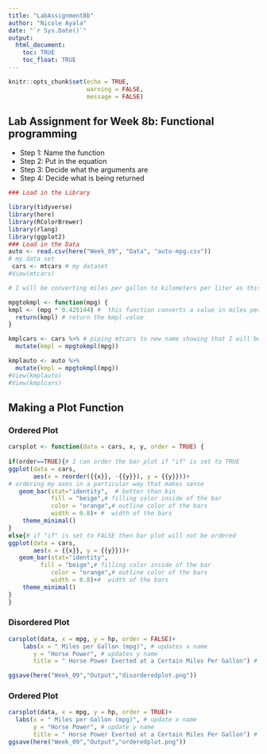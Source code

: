 ```yaml
---
title: "LabAssignment8b"
author: "Nicole Ayala"
date: "`r Sys.Date()`"
output: 
  html_document:
    toc: TRUE
    toc_float: TRUE
---
```


```r
knitr::opts_chunk$set(echo = TRUE,
                      warning = FALSE,
                      message = FALSE)
```

## Lab Assignment for Week 8b: Functional programming

- Step 1: Name the function
- Step 2: Put in the equation
- Step 3: Decide what the arguments are
- Step 4: Decide what is being returned

```r
### Load in the Library

library(tidyverse)
library(here)
library(RColorBrewer) 
library(rlang)
library(ggplot2)
### Load in the Data
auto <- read.csv(here("Week_09", "Data", "auto-mpg.csv")) 
# my data set
 cars <- mtcars # my dataset
#View(mtcars)

# I will be converting miles per gallon to kilometers per liter as this was a great way to measure that a vehicle can travel while consuming a certain amount of liters of gas per km (one liter of gas) km/L is a measurement of fuel economy

mpgtokmpl <- function(mpg) {
kmpl <- (mpg * 0.425144) #  this function converts a value in miles per gallon to kilometers per liter
  return(kmpl) # return the kmpl value
}
```
```r
kmplcars <- cars %>% # piping mtcars to new name showing that I will be converting m/g to km/l with function created
  mutate(kmpl = mpgtokmpl(mpg))

kmplauto <- auto %>%
  mutate(kmpl = mpgtokmpl(mpg))
#View(kmplauto)
#View(kmplcars)


```

## Making a Plot Function

### Ordered Plot
```r
carsplot <- function(data = cars, x, y, order = TRUE) {
  
if(order==TRUE){# I can order the bar plot if "if" is set to TRUE
ggplot(data = cars, 
       aes(x = reorder({{x}}, -{{y}}), y = {{y}}))+
# ordering my axes in a particular way that makes sense
   geom_bar(stat="identity",  # better than bin
            fill = "beige",# filling color inside of the bar
            color = "orange",# outline color of the bars
            width = 0.8)+ #  width of the bars
    theme_minimal()
}
else{# if "if" is set to FALSE then bar plot will not be ordered
ggplot(data = cars, 
       aes(x = {{x}}, y = {{y}}))+
   geom_bar(stat="identity", 
         fill = "beige",# filling color inside of the bar
            color = "orange",# outline color of the bars
            width = 0.8)+#  width of the bars
    theme_minimal()
}
}
```
### Disordered Plot 
```r
carsplot(data, x = mpg, y = hp, order = FALSE)+
    labs(x = " Miles per Gallon (mpg)", # updates x name                       
       y = "Horse Power", # updates y name
       title = " Horse Power Exerted at a Certain Miles Per Gallon") # title name

ggsave(here("Week_09","Output","disorderedplot.png"))

```
### Ordered Plot
```r
carsplot(data, x = mpg, y = hp, order = TRUE)+
  labs(x = " Miles per Gallon (mpg)", # update x name                         
       y = "Horse Power", # update y name
       title = " Horse Power Exerted at a Certain Miles Per Gallon") # title name
ggsave(here("Week_09","Output","orderedplot.png"))
```

